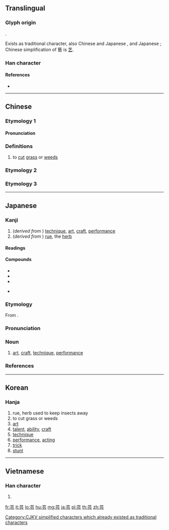 {{character info/new}}
{{also|艺|蕓|藝}}
==Translingual==
{{Han simplified forms|藝|芸|艺}}
{{ja-forms|芸芸芸|芸芸[[艺]]|芸[[蕓]][[藝]]}} <!-- duplication to indicate which traditional characters correspond to which simplified characters -->

===Glyph origin===
{{Han etym}}
{{Han compound|艸|云|c1=s|c2=p|ls=psc}}.

Exists as traditional character, also Chinese and Japanese {{Han simp|蕓|f=雨|t=&nbsp;}}, and Japanese {{Han simp|藝|f=埶|t=&nbsp;}}; Chinese simplification of 藝 is [[艺]].

===Han character===
{{Han char|rn=140|rad=艸|as=04|sn=10|four=44731|canj=TMMI|ids=⿱艹云}}

====References====
* {{Han ref|kx=1021.070|dkj=30741|dj=1480.050|hdz=53178.040|uh=82B8|ud=33464|bh=AAE5|bd=43749}}

----

==Chinese==

===Etymology 1===
{{zh-forms}}

====Pronunciation====
{{zh-pron
|m=yún
|c=wan4
|mc=y
|oc=y
|ma=
|cat=v
}}

===Definitions===
{{zh-hanzi}}

# to [[cut]] [[grass]] or [[weed]]s

===Etymology 2===
{{zh-see|蕓||[[rue]]}}

===Etymology 3===
{{zh-see|藝|v}}
----

==Japanese==

===Kanji===
{{ja-kanji|rs=艸04|grade=4|style=s}}

# (''derived from {{l|ja|藝}}'') [[technique]], [[art]], [[craft]], [[performance]]
# (''derived from {{l|ja|蕓}}'') [[rue]], the [[herb]]

====Readings====
{{ja-readings
|goon=(''derived from {{l|ja|藝}}'') [[げ]] (ge), (''derived from {{l|ja|蕓}}'') [[うん]] (un)
|kanon=(''derived from {{l|ja|藝}}'') [[げい]] (gei), (''derived from {{l|ja|蕓}}'') [[うん]] (un)
|nanori=[[き]] (ki), [[ぎ]] (gi), [[きぎ]] (kigi), [[げ]] (ge), [[なり]] (nari)
}}

====Compounds====
{{der-top|Compounds}}
* {{ja-r|芸者|げいしゃ}}
* {{ja-r|芸子|げいこ}}
* {{ja-r|芸術|げいじゅつ}}
{{der-mid}}
* {{ja-r|腹芸|はらげい}}
{{der-bottom}}

===Etymology===
{{ja-kanjitab|yomi=o|げい}}
From {{etyl|ltc|ja|sort=けい'}} {{m|zh|藝|tr=ngjiej<sup>H</sup>||art, skill}}.

===Pronunciation===
{{ja-pron|yomi=kanon|げい|acc=1|acc_ref=DJR,SMK5}}

===Noun===
{{ja-noun|げい|kyu=藝}}

# [[art]], [[craft]], [[technique]], [[performance]]

===References===
<references/>

----

==Korean==

===Hanja===
{{ko-hanja|hangeul=[[운]]|eumhun=|rv=un|mr=un|y=wun}}

# rue, herb used to keep insects away
# to cut grass or weeds
# [[art]]
# [[talent]], [[ability]], [[craft]]
# [[technique]]
# [[performance]], [[acting]]
# [[trick]]
# [[stunt]]

----

==Vietnamese==

===Han character===
{{vi-hantu|[[vân]]|rs=艸04}}

# {{defn|lang=vi|sort=艸04}}

[[Category:CJKV simplified characters which already existed as traditional characters]]

[[fr:芸]]
[[it:芸]]
[[lo:芸]]
[[hu:芸]]
[[mg:芸]]
[[ja:芸]]
[[pl:芸]]
[[th:芸]]
[[zh:芸]]